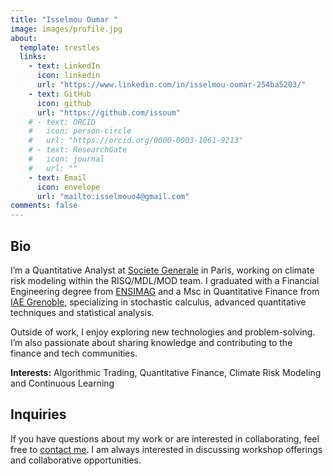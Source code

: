 ---
title: "Isselmou Oumar "
image: images/profile.jpg
about:
  template: trestles
  links:
    - text: LinkedIn
      icon: linkedin
      url: "https://www.linkedin.com/in/isselmou-oumar-254ba5203/"
    - text: GitHub
      icon: github
      url: "https://github.com/issoum"
    # - text: ORCID
    #   icon: person-circle
    #   url: "https://orcid.org/0000-0003-1061-9213"
    # - text: ResearchGate
    #   icon: journal
    #   url: ""
    - text: Email
      icon: envelope
      url: "mailto:isselmouo4@gmail.com"
comments: false
---

::: {.column-page}

## Bio
<!-- <p>I’m a <strong>Quantitative Analyst</strong> at <a href="https://www.societegenerale.com/">Societe Generale</a> in Paris, working on climate risk modeling within the RISQ/MDL/MOD team.</p>
<p>I graduated with a Financial Engineering degree from <a href="https://ensimag.grenoble-inp.fr/fr/formation/ingenieur-de-grenoble-inp-ensimag-filiere-ingenierie-pour-la-finance#page-presentation">ENSIMAG</a> and a Msc in Quantitative Finance from <a href="https://iae.grenoble-inp.fr/fr/nos-formations/master-2-finance-quantitative#page-presentation">IAE Grenoble</a>, specializing in stochastic calculus, advanced quantitative techniques and statistical analysis.</p> -->

I’m a Quantitative Analyst at [Societe Generale](https://www.societegenerale.com) in Paris, working on climate risk modeling within the RISQ/MDL/MOD team. 
I graduated with a Financial Engineering degree from [ENSIMAG](https://ensimag.grenoble-inp.fr/fr/formation/ingenieur-de-grenoble-inp-ensimag-filiere-ingenierie-pour-la-finance#page-presentation) and a Msc in Quantitative Finance from [IAE Grenoble](https://iae.grenoble-inp.fr/fr/nos-formations/master-2-finance-quantitative#page-presentation), specializing in stochastic calculus, advanced quantitative techniques and statistical analysis.

Outside of work, I enjoy exploring new technologies and problem-solving. I’m also passionate about sharing knowledge and contributing to the finance and tech communities.

**Interests:** Algorithmic Trading, Quantitative Finance, Climate Risk Modeling and Continuous Learning


## Inquiries
If you have questions about my work or are interested in collaborating, feel free to [contact me](mailto:isselmouo4@gmail.com). I am always interested in discussing workshop offerings and collaborative opportunities.

<!-- ## Mentorship
I am open to acting as a mentor to youth navigating a career in science when I have the capacity. If you are part of a group which has historically been excluded from STEM and are seeking a mentor, please [reach out via email](mailto:isselmouo4@gmail.com) with a short introduction about yourself.  -->

:::



